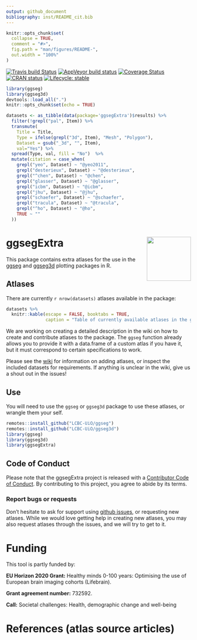 ```yaml
---
output: github_document
bibliography: inst/README_cit.bib
---
```


<!-- README.md is generated from README.Rmd. Please edit that file -->

```r
knitr::opts_chunk$set(
  collapse = TRUE,
  comment = "#>",
  fig.path = "man/figures/README-",
  out.width = "100%"
)
```

<!-- badges: start -->
[![Travis build Status](https://travis-ci.com/LCBC-UiO/ggsegExtra.svg?branch=master)](https://travis-ci.com/LCBC-UiO/ggsegExtra)
[![AppVeyor build status](https://ci.appveyor.com/api/projects/status/github/LCBC-UiO/ggsegExtra?branch=master&svg=true)](https://ci.appveyor.com/project/LCBC-UiO/ggsegExtra)
[![Coverage Status](https://codecov.io/gh/LCBC-UiO/ggsegExtra/branch/master/graph/badge.svg)](https://codecov.io/gh/LCBC-UiO/ggsegExtra)
[![CRAN status](https://www.r-pkg.org/badges/version/ggsegExtra)](https://CRAN.R-project.org/package=ggsegExtra)
[![Lifecycle: stable](https://img.shields.io/badge/lifecycle-stable-brightgreen.svg)](https://www.tidyverse.org/lifecycle/#stable)
<!-- badges: end -->


```r
library(ggseg)
library(ggseg3d)
devtools::load_all(".")
knitr::opts_chunk$set(echo = TRUE)

datasets <- as_tibble(data(package='ggsegExtra')$results) %>%
  filter(!grepl("pal", Item)) %>% 
  transmute(
    Title = Title, 
    Type = ifelse(grepl("3d", Item), "Mesh", "Polygon"),
    Dataset = gsub("_3d", "", Item),
    val="Yes") %>% 
  spread(Type, val, fill = "No")  %>% 
  mutate(citation = case_when(
    grepl("yeo", Dataset) ~ "@yeo2011",
    grepl("desterieux", Dataset) ~ "@desterieux",
    grepl("^chen", Dataset) ~ "@chen",
    grepl("glasser", Dataset) ~ "@glasser",
    grepl("icbm", Dataset) ~ "@icbm",
    grepl("jhu", Dataset) ~ "@jhu",
    grepl("schaefer", Dataset) ~ "@schaefer",
    grepl("tracula", Dataset) ~ "@tracula",
    grepl("^ho", Dataset) ~ "@ho",
    TRUE ~ ""
  ))
```

# ggsegExtra <img src="man/img/logo.png" align="right" alt="" width="120" />  

This package contains extra atlases for the use in the [ggseg](https://github.com/LCBC-UiO/ggseg) and [ggseg3d](https://github.com/LCBC-UiO/ggseg3d) plotting packages in R.

## Atlases
There are currently `r nrow(datasets)` atlases available in the package:  

```r
datasets %>% 
  knitr::kable(escape = FALSE, booktabs = TRUE,
               caption = "Table of currently available atlases in the ggseg, ggseg3d, and the ggsegExtra R-packages. Polygon and mesh refer to 2D and 3D brain atlas representations, respectively")
```


We are working on creating a detailed description in the wiki on how to create and contribute atlases to the package.
The `ggseg` function already allows you to provide it with a data.frame of a custom atlas if you have it, but it must correspond to certain specifications to work.

Please see the [wiki](https://github.com/LCBC-UiO/ggseg/wiki/Creating-and-contributing-atlases) for information on adding atlases, or inspect the included datasets for requirements. 
If anything is unclear in the wiki, give us a shout out in the issues!


## Use
You will need to use the `ggseg` or `ggseg3d` package to use these atlases, or wrangle them your self.

```r
remotes::install_github("LCBC-UiO/ggseg")
remotes::install_github("LCBC-UiO/ggseg3d")
library(ggseg)
library(ggseg3d)
library(ggsegExtra)
```

## Code of Conduct

Please note that the ggsegExtra project is released with a [Contributor Code of Conduct](https://www.contributor-covenant.org/version/1/0/0/code-of-conduct.html). By contributing to this project, you agree to abide by its terms.

### Report bugs or requests  
Don't hesitate to ask for support using [github issues](https://github.com/LCBC-UiO/ggsegExtra/issues), or requesting new atlases. 
While we would love getting help in creating new atlases, you may also request atlases through the issues, and we will try to get to it. 

# Funding
This tool is partly funded by:  

**EU Horizon 2020 Grant:** Healthy minds 0-100 years: Optimising the use of European brain imaging cohorts (Lifebrain).

**Grant agreement number:** 732592.

**Call:** Societal challenges: Health, demographic change and well-being


# References (atlas source articles)

